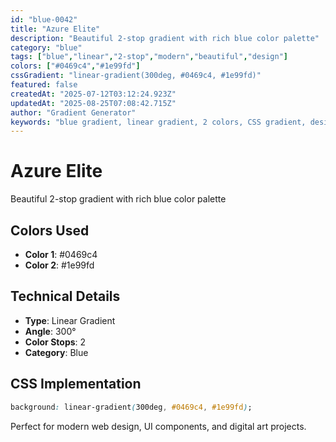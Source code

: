 ```yaml
---
id: "blue-0042"
title: "Azure Elite"
description: "Beautiful 2-stop gradient with rich blue color palette"
category: "blue"
tags: ["blue","linear","2-stop","modern","beautiful","design"]
colors: ["#0469c4","#1e99fd"]
cssGradient: "linear-gradient(300deg, #0469c4, #1e99fd)"
featured: false
createdAt: "2025-07-12T03:12:24.923Z"
updatedAt: "2025-08-25T07:08:42.715Z"
author: "Gradient Generator"
keywords: "blue gradient, linear gradient, 2 colors, CSS gradient, design, #0469c4, #1e99fd"
---
```


# Azure Elite

Beautiful 2-stop gradient with rich blue color palette

## Colors Used
- **Color 1**: #0469c4
- **Color 2**: #1e99fd

## Technical Details
- **Type**: Linear Gradient
- **Angle**: 300°
- **Color Stops**: 2
- **Category**: Blue

## CSS Implementation
```css
background: linear-gradient(300deg, #0469c4, #1e99fd);
```

Perfect for modern web design, UI components, and digital art projects.
